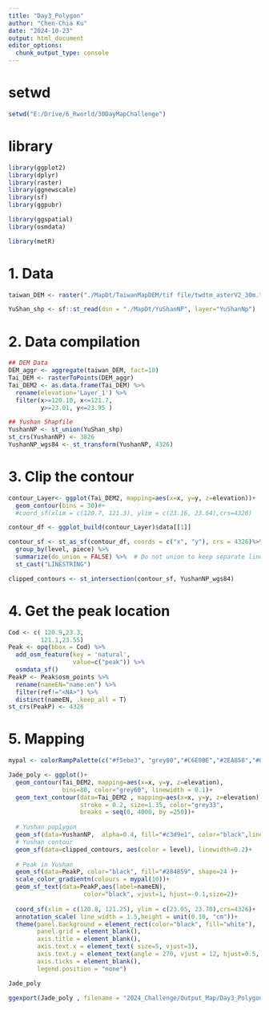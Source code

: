 ```yaml
---
title: "Day3_Polygon"
author: "Chen-Chia Ku"
date: "2024-10-23"
output: html_document
editor_options: 
  chunk_output_type: console
---
```

# setwd
```r
setwd("E:/Drive/6_Rworld/30DayMapChallenge")
```

# library
```r
library(ggplot2)
library(dplyr)
library(raster)
library(ggnewscale)
library(sf)
library(ggpubr)

library(ggspatial)
library(osmdata)

library(metR)
```


# 1. Data
```r
taiwan_DEM <- raster("./MapDt/TaiwanMapDEM/tif file/twdtm_asterV2_30m.tif" )

YuShan_shp <- sf::st_read(dsn = "./MapDt/YuShanNP", layer="YuShanNp")
```

# 2. Data compilation
```r
## DEM Data
DEM_aggr <- aggregate(taiwan_DEM, fact=10)
Tai_DEM <- rasterToPoints(DEM_aggr)
Tai_DEM2 <- as.data.frame(Tai_DEM) %>%
  rename(elevation='Layer_1') %>%
  filter(x>=120.10, x<=121.7,
         y>=23.01, y<=23.95 )

## Yushan Shapfile
YushanNP <- st_union(YuShan_shp)
st_crs(YushanNP) <- 3826 
YushanNP_wgs84 <- st_transform(YushanNP, 4326)
```

# 3. Clip the contour
```r
contour_Layer<- ggplot(Tai_DEM2, mapping=aes(x=x, y=y, z=elevation))+
  geom_contour(bins = 30)#+
  #coord_sf(xlim = c(120.7, 121.3), ylim = c(23.16, 23.64),crs=4326)

contour_df <- ggplot_build(contour_Layer)$data[[1]]

contour_sf <- st_as_sf(contour_df, coords = c("x", "y"), crs = 4326)%>%
  group_by(level, piece) %>%
  summarize(do_union = FALSE) %>%  # Do not union to keep separate lines
  st_cast("LINESTRING")

clipped_contours <- st_intersection(contour_sf, YushanNP_wgs84)

```

# 4. Get the peak location
```r
Cod <- c( 120.9,23.3,
         121.1,23.55)
Peak <- opq(bbox = Cod) %>%
  add_osm_feature(key = 'natural', 
                  value=c("peak")) %>%
  osmdata_sf()
PeakP <- Peak$osm_points %>%
  rename(nameEN="name:en") %>%
  filter(ref!="<NA>") %>%
  distinct(nameEN, .keep_all = T)
st_crs(PeakP) <- 4326

```

# 5. Mapping
```r

mypal <- colorRampPalette(c("#f5ebe3", "grey80","#C6E0BE","#2EA858","#0F381D","#005185"))

Jade_poly <- ggplot()+
  geom_contour(Tai_DEM2, mapping=aes(x=x, y=y, z=elevation), 
               bins=80, color="grey60", linewidth = 0.1)+
  geom_text_contour(data=Tai_DEM2 , mapping=aes(x=x, y=y, z=elevation), 
                    stroke = 0.2, size=1.35, color="grey33",
                    breaks = seq(0, 4000, by =250))+
  
  # Yushan poplygon
  geom_sf(data=YushanNP,  alpha=0.4, fill="#c3d9e1", color="black",linewidth=0.5)+
  # Yushan contour
  geom_sf(data=clipped_contours, aes(color = level), linewidth=0.2)+
  
  # Peak in Yushan
  geom_sf(data=PeakP, color="black", fill="#284859", shape=24 )+
  scale_color_gradientn(colours = mypal(10))+
  geom_sf_text(data=PeakP,aes(label=nameEN), 
                     color="black", vjust=1, hjust=-0.1,size=2)+
  
  coord_sf(xlim = c(120.8, 121.25), ylim = c(23.05, 23.70),crs=4326)+
  annotation_scale( line_width = 1.5,height = unit(0.10, "cm"))+
  theme(panel.background = element_rect(color="black", fill="white"),
        panel.grid = element_blank(),
        axis.title = element_blank(),
        axis.text.x = element_text( size=5, vjust=3),
        axis.text.y = element_text(angle = 270, vjust = 12, hjust=0.5, size=5), 
        axis.ticks = element_blank(), 
        legend.position = "none")

Jade_poly
```


```r
ggexport(Jade_poly , filename = "2024_Challenge/Output_Map/Day3_Polygon_test.png", width = 7000, height=10000, res=1200)

```



